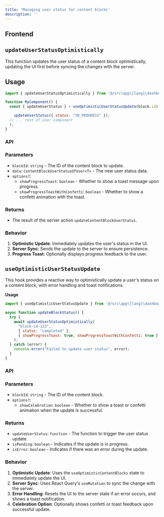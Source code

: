 ```yaml
---
title: 'Managing user status for content blocks'
description: ''
---
```

## Frontend

## **`updateUserStatusOptimistically`**

This function updates the user status of a content block optimistically, updating the UI first before syncing the changes with the server.

## **Usage**

```jsx
import { updateUserStatusOptimistically } from '@/src\app\[lang]\dashboard\course\[id]\learning-journey\functions\update-content-block-user-status';

function MyComponent() {
  const { updateUserStatus } = useOptimisticUserStatusUpdate(block.id);

	updateUserStatus({ status: "IN_PROGRESS" });
  // ... rest of your component
  );
}
```

### **API**

### **Parameters**

- `blockId`: `string` - The ID of the content block to update.
- `data`: `ContentBlockUserStatusOfUser<T>` - The new user status data.
- `options?`:
    - `showProgressToast`: `boolean` - Whether to show a toast message upon progress.
    - `showProgressToastWithConfetti`: `boolean` - Whether to show a confetti animation with the toast.

### **Returns**

- The result of the server action `updateContentBlockUserStatus`.

### **Behavior**

1. **Optimistic Update**: Immediately updates the user's status in the UI.
2. **Server Sync**: Sends the update to the server to ensure persistence.
3. **Progress Toast**: Optionally displays progress feedback to the user.

## **`useOptimisticUserStatusUpdate`**

This hook provides a reactive way to optimistically update a user's status on a content block, with error handling and toast notifications.

**Usage**

```jsx
import { useOptimisticUserStatusUpdate } from '@/src\app\[lang]\dashboard\course\[id]\learning-journey\hooks\use-optimistic-user-status-update\use-optimistic-user-status-update';

async function updateBlockStatus() {
  try {
    await updateUserStatusOptimistically(
      "block-id-123", 
      { status: "completed" }, 
      { showProgressToast: true, showProgressToastWithConfetti: true }
    );
  } catch (error) {
    console.error("Failed to update user status", error);
  }
}
```

### **API**

### **Parameters**

- `blockId`: `string` - The ID of the content block.
- `options?`:
    - `showCelebration`: `boolean` - Whether to show a toast or confetti animation when the update is successful.

### **Returns**

- `updateUserStatus`: `function` - The function to trigger the user status update.
- `isPending`: `boolean` - Indicates if the update is in progress.
- `isError`: `boolean` - Indicates if there was an error during the update.

### **Behavior**

1. **Optimistic Update**: Uses the `useOptimisticContentBlocks` state to immediately update the UI.
2. **Server Sync**: Uses React Query's `useMutation` to sync the change with the server.
3. **Error Handling**: Resets the UI to the server state if an error occurs, and shows a toast notification.
4. **Celebration Option**: Optionally shows confetti or toast feedback upon successful update.